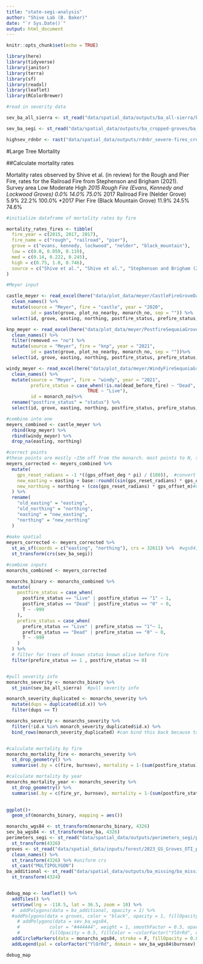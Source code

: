 ```yaml
---
title: "state-segi-analysis"
author: "Shive Lab (B. Baker)"
date: "`r Sys.Date()`"
output: html_document
---
```


```r
knitr::opts_chunk$set(echo = TRUE)

library(here)
library(tidyverse)
library(janitor)
library(terra)
library(sf)
library(readxl)
library(leaflet)
library(RColorBrewer)

```

```r
#read in severity data

sev_ba_all_sierra <- st_read("data/spatial_data/outputs/ba_all-sierra/ba_full_all.shp")

sev_ba_segi <- st_read("data/spatial_data/outputs/ba_cropped-groves/ba_segi_all.shp")

highsev_rdnbr <- rast("data/spatial_data/outputs/rdnbr_severe-fires_cropped/needFires_rdnbr.tif") %>% project(crs(sev_ba_all_sierra))

```

#Large Tree Mortality

##Calculate mortality rates


Mortality rates observed by Shive et al. (in review) for the Rough and Pier Fire, rates for the Railroad Fire from Stephenson and Brigham (2021). Survey area 	Low 	Moderate 	High
*2015 Rough Fire (Evans, Kennedy and Lockwood Groves) 	0.0% 	14.0% 	75.0%
*2017 Railroad Fire (Nelder Grove) 	5.9% 	22.2% 	100.0%
*2017 Pier Fire (Black Mountain Grove) 	11.9% 	24.5% 	74.6%




```r

#initialize dataframe of mortality rates by fire

mortality_rates_fires <- tibble(
  fire_year = c(2015, 2017, 2017),
  fire_name = c("rough", "railroad", "pier"),
  grove = c("evans, kennedy, lockwood", "nelder", "black_mountain"),
  low = c(0.0, 0.059, 0.119),
  med = c(0.14, 0.222, 0.245),
  high = c(0.75, 1.0, 0.746),
  source = c("Shive et al.", "Shive et al.", "Stephenson and Brigham (2021)")
)

```

```r
#Meyer input

castle_meyer <- read_excel(here("data/plot_data/meyer/CastleFireGroveData_2023_combined.xlsx"), sheet = "Monarchs") %>% 
  clean_names() %>% 
  mutate(source = "Meyer", fire = "castle", year = "2020",
         id = paste(grove, plot_no_nearby, monarch_no, sep = "")) %>% 
  select(id, grove, easting, northing, postfire_status, prefire_status, source, year, fire, gps_offset_m, gps_offset_deg)

knp_meyer <- read_excel(here("data/plot_data/meyer/PostfireSequoiaGroveData_2024_FreemanCrk&REMO.v2.reduced.xlsx"), sheet = "Monarchs") %>% 
  clean_names() %>% 
  filter(removed == "no") %>% 
  mutate(source = "Meyer", fire = "knp", year = "2021",
         id = paste(grove, plot_no_nearby, monarch_no, sep = ""))%>% 
  select(id, grove, easting, northing, postfire_status, prefire_status, source, year, fire, gps_offset_m, gps_offset_deg)

windy_meyer <- read_excel(here("data/plot_data/meyer/WindyFireSequoiaGroveData.reduced.v2.xlsx"), sheet = "Monarchs") %>% 
  clean_names() %>% 
  mutate(source = "Meyer", fire = "windy", year = "2021",
         prefire_status = case_when(!is.na(dead_before_fire) ~ "Dead",
                              TRUE ~ "Live"),
         id = monarch_no)%>% 
  rename("postfire_status" = "status") %>% 
  select(id, grove, easting, northing, postfire_status, prefire_status, source, year, fire, gps_offset_m, gps_offset_deg)

#combine into one
meyers_combined <- castle_meyer %>% 
  rbind(knp_meyer) %>% 
  rbind(windy_meyer) %>% 
  drop_na(easting, northing)

#correct points
#these points are mostly ~15m off from the monarch. most points to N, so move 15m south (need to calc the lat amount this is)
meyers_corrected <- meyers_combined %>% 
  mutate(
    gps_reset_radians = -1 *((gps_offset_deg * pi) / (180)),  #convert offset to radians and invert 
    new_easting = easting + base::round((sin(gps_reset_radians) * gps_offset_m), digits = 0), #use trig to offset x
    new_northing = northing + (cos(gps_reset_radians) * gps_offset_m)#use trig to offset y
  ) %>% 
  rename(
    "old_easting" = "easting",
    "old_northing" = "northing",
    "easting" = "new_easting",
    "northing" = "new_northing"
  )
  
#make spatial 
meyers_corrected <- meyers_corrected %>% 
  st_as_sf(coords = c("easting", "northing"), crs = 32611) %>%  #wgs84, UTM zone 11N
  st_transform(crs(sev_ba_segi))

```

```r
#combine inputs
monarchs_combined <- meyers_corrected

```

```r

monarchs_binary <- monarchs_combined %>% 
  mutate(
    postfire_status = case_when(
      postfire_status == "Live" | postfire_status == "1" ~ 1,
      postfire_status == "Dead" | postfire_status == "0" ~ 0,
      T ~ -999
    ),
    prefire_status = case_when(
      prefire_status == "Live" | prefire_status == "1"~ 1,
      prefire_status == "Dead" | prefire_status == "0" ~ 0,
      T ~ -999
    )
  ) %>% 
  # filter for trees of known status known alive before fire
  filter(prefire_status == 1 , postfire_status >= 0) 


#pull severity info 
monarchs_severity <- monarchs_binary %>% 
  st_join(sev_ba_all_sierra)  #pull severity info

monarch_severity_duplicated <- monarchs_severity %>% 
  mutate(dups = duplicated(id.x)) %>% 
  filter(dups == T)

monarchs_severity <- monarchs_severity %>% 
  filter(!id.x %in% monarch_severity_duplicated$id.x) %>% 
  bind_rows(monarch_severity_duplicated) #can bind this back because takes the second obs which after the join is the more recent fire


#calculate mortality by fire
monarchs_mortality_fire <- monarchs_severity %>% 
  st_drop_geometry() %>% 
  summarise(.by = c(fire, burnsev), mortality = 1-(sum(postfire_status)/sum(prefire_status)))

#calculate mortality by year
monarchs_mortality_year <- monarchs_severity %>% 
  st_drop_geometry() %>% 
  summarise(.by = c(fire_yr, burnsev), mortality = 1-(sum(postfire_status)/sum(prefire_status)))
  

```


```r

ggplot()+
  geom_sf(monarchs_binary, mapping = aes())

monarchs_wgs84 <- st_transform(monarchs_binary, 4326)
sev_ba_wgs84 <- st_transform(sev_ba, 4326)
perimeters_segi <- st_read("data/spatial_data/outputs/perimeters_segi/perimeters_segi.shp") %>% 
  st_transform(4326)
groves <- st_read("data/spatial_data/inputs/forest/2023_GS_Groves_OTI_public.gdb", layer = "OGS_Groves_2023_97_public") %>%
  clean_names() %>%
  st_transform(4326) %>% #uniform crs
  st_cast("MULTIPOLYGON")
ba_additional <- st_read("data/spatial_data/outputs/ba_missing/ba_missing.shp") %>% 
  st_transform(4324)


debug_map <- leaflet() %>% 
  addTiles() %>% 
  setView(lng = -118.5, lat = 36.5, zoom = 10) %>% 
  #  addPolygons(data = ba_additional, opacity = 1) %>% 
  #addPolygons(data = groves, color = "black", opacity = 1, fillOpacity = 0) %>% 
    # addPolygons(data = sev_ba_wgs84, 
    #           color = "#444444", weight = 1, smoothFactor = 0.5, opacity = 1.0, 
    #           fillOpacity = 0.5, fillColor = ~colorFactor("YlOrRd", domain = sev_ba_wgs84$burnsev)(burnsev))%>% 
  addCircleMarkers(data = monarchs_wgs84, stroke = F, fillOpacity = 0.8, radius = 3, color = "black") %>% 
  addLegend(pal = colorFactor("YlOrRd", domain = sev_ba_wgs84$burnsev), values = sev_ba_wgs84$burnsev)

debug_map

```

